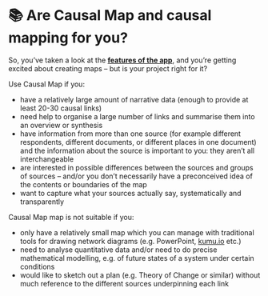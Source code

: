 # 📚 Are Causal Map and causal mapping for you?


So, you’ve taken a look at the **[features of the app](#xfeatures)**, and you’re getting excited about creating maps – but is your project right for it?

  Use Causal Map if you:

  - have a relatively large amount of narrative data (enough to provide at least 20-30 causal links)
  - need help to organise a large number of links and summarise them into an overview or synthesis
  - have information from more than one source (for example different respondents, different documents, or different places in one document) and the information about the source is important to you: they aren’t all interchangeable
  - are interested in possible differences between the sources and groups of sources – and/or you don’t necessarily have a preconceived idea of the contents or boundaries of the map
  - want to capture what your sources actually say, systematically and transparently

  Causal Map map is not suitable if you:

  - only have a relatively small map which you can manage with traditional tools for drawing network diagrams (e.g. PowerPoint, [kumu.io](http://kumu.io) etc.)
  - need to analyse quantitative data and/or need to do precise mathematical modelling, e.g. of future states of a system under certain conditions
  - would like to sketch out a plan (e.g. Theory of Change or similar) without much reference to the different sources underpinning each link


